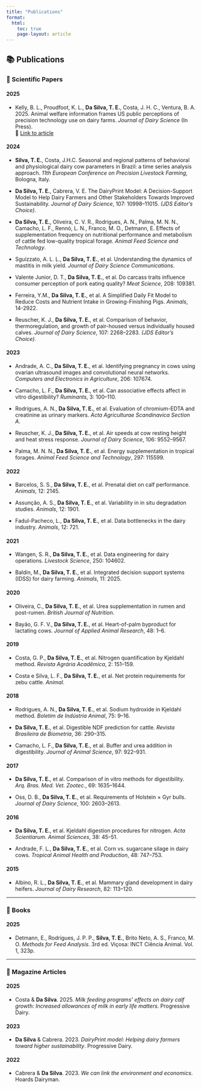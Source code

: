 ```yaml
---
title: "Publications"
format:
  html:
    toc: true
    page-layout: article
---
```


## 📚 Publications {.tabset}

### 📘 Scientific Papers

#### 2025

- Kelly, B. L., Proudfoot, K. L., **Da Silva, T. E.**, Costa, J. H. C., Ventura, B. A. 2025. Animal welfare information frames US public perceptions of precision technology use on dairy farms. *Journal of Dairy Science* (In Press).  
  🔗 [Link to article](https://www.journalofdairyscience.org/article/S0022-0302(25)00256-5/fulltext)


#### 2024

- **Silva, T. E.**, Costa, J.H.C. Seasonal and regional patterns of behavioral and physiological dairy cow parameters in Brazil: a time series analysis approach. *11th European Conference on Precision Livestock Farming*, Bologna, Italy.

- **Da Silva, T. E.**, Cabrera, V. E. The DairyPrint Model: A Decision-Support Model to Help Dairy Farmers and Other Stakeholders Towards Improved Sustainability. *Journal of Dairy Science*, 107: 10998–11015. *(JDS Editor’s Choice)*.

- **Da Silva, T. E.**, Oliveira, C. V. R., Rodrigues, A. N., Palma, M. N. N., Camacho, L. F., Rennó, L. N., Franco, M. O., Detmann, E. Effects of supplementation frequency on nutritional performance and metabolism of cattle fed low-quality tropical forage. *Animal Feed Science and Technology*.

- Sguizzato, A. L. L., **Da Silva, T. E.**, et al. Understanding the dynamics of mastitis in milk yield. *Journal of Dairy Science Communications*.

- Valente Junior, D. T., **Da Silva, T. E.**, et al. Do carcass traits influence consumer perception of pork eating quality? *Meat Science*, 208: 109381.

- Ferreira, Y.M., **Da Silva, T. E.**, et al. A Simplified Daily Fit Model to Reduce Costs and Nutrient Intake in Growing-Finishing Pigs. *Animals*, 14-2922.

- Reuscher, K. J., **Da Silva, T. E.**, et al. Comparison of behavior, thermoregulation, and growth of pair-housed versus individually housed calves. *Journal of Dairy Science*, 107: 2268–2283. *(JDS Editor’s Choice)*.

#### 2023

- Andrade, A. C., **Da Silva, T. E.**, et al. Identifying pregnancy in cows using ovarian ultrasound images and convolutional neural networks. *Computers and Electronics in Agriculture*, 206: 107674.

- Camacho, L. F., **Da Silva, T. E.**, et al. Can associative effects affect in vitro digestibility? *Ruminants*, 3: 100–110.

- Rodrigues, A. N., **Da Silva, T. E.**, et al. Evaluation of chromium-EDTA and creatinine as urinary markers. *Acta Agriculturae Scandinavica Section A*.

- Reuscher, K. J., **Da Silva, T. E.**, et al. Air speeds at cow resting height and heat stress response. *Journal of Dairy Science*, 106: 9552–9567.

- Palma, M. N. N., **Da Silva, T. E.**, et al. Energy supplementation in tropical forages. *Animal Feed Science and Technology*, 297: 115599.

#### 2022

- Barcelos, S. S., **Da Silva, T. E.**, et al. Prenatal diet on calf performance. *Animals*, 12: 2145.

- Assunção, A. S., **Da Silva, T. E.**, et al. Variability in in situ degradation studies. *Animals*, 12: 1901.

- Fadul-Pacheco, L., **Da Silva, T. E.**, et al. Data bottlenecks in the dairy industry. *Animals*, 12: 721.

#### 2021

- Wangen, S. R., **Da Silva, T. E.**, et al. Data engineering for dairy operations. *Livestock Science*, 250: 104602.

- Baldin, M., **Da Silva, T. E.**, et al. Integrated decision support systems (IDSS) for dairy farming. *Animals*, 11: 2025.

#### 2020

- Oliveira, C., **Da Silva, T. E.**, et al. Urea supplementation in rumen and post-rumen. *British Journal of Nutrition*.

- Bayão, G. F. V., **Da Silva, T. E.**, et al. Heart-of-palm byproduct for lactating cows. *Journal of Applied Animal Research*, 48: 1–6.

#### 2019

- Costa, G. P., **Da Silva, T. E.**, et al. Nitrogen quantification by Kjeldahl method. *Revista Agrária Acadêmica*, 2: 151–159.

- Costa e Silva, L. F., **Da Silva, T. E.**, et al. Net protein requirements for zebu cattle. *Animal*.

#### 2018

- Rodrigues, A. N., **Da Silva, T. E.**, et al. Sodium hydroxide in Kjeldahl method. *Boletim de Indústria Animal*, 75: 9–16.

- **Da Silva, T. E.**, et al. Digestible NDF prediction for cattle. *Revista Brasileira de Biometria*, 36: 290–315.

- Camacho, L. F., **Da Silva, T. E.**, et al. Buffer and urea addition in digestibility. *Journal of Animal Science*, 97: 922–931.

#### 2017

- **Da Silva, T. E.**, et al. Comparison of in vitro methods for digestibility. *Arq. Bras. Med. Vet. Zootec.*, 69: 1635–1644.

- Oss, D. B., **Da Silva, T. E.**, et al. Requirements of Holstein × Gyr bulls. *Journal of Dairy Science*, 100: 2603–2613.

#### 2016

- **Da Silva, T. E.**, et al. Kjeldahl digestion procedures for nitrogen. *Acta Scientiarum. Animal Sciences*, 38: 45–51.

- Andrade, F. L., **Da Silva, T. E.**, et al. Corn vs. sugarcane silage in dairy cows. *Tropical Animal Health and Production*, 48: 747–753.

#### 2015

- Albino, R. L., **Da Silva, T. E.**, et al. Mammary gland development in dairy heifers. *Journal of Dairy Research*, 82: 113–120.

---

### 📘 Books

#### 2025

- Detmann, E., Rodrigues, J. P. P., **Silva, T. E.**, Brito Neto, A. S., Franco, M. O. *Methods for Feed Analysis*. 3rd ed. Viçosa: INCT Ciência Animal. Vol. 1, 323p.

---

### 📰 Magazine Articles

#### 2025

- Costa & **Da Silva**. 2025. *Milk feeding programs' effects on dairy calf growth: Increased allowances of milk in early life matters*. Progressive Dairy.

#### 2023

- **Da Silva** & Cabrera. 2023. *DairyPrint model: Helping dairy farmers toward higher sustainability*. Progressive Dairy.

#### 2022
- Cabrera & **Da Silva**. 2023. *We can link the environment and economics*. Hoards Dairyman.
